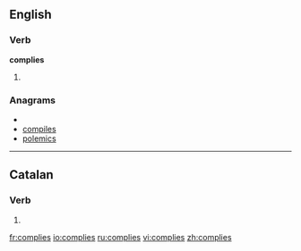 ==English==

===Verb===
'''complies'''

# {{third person singular of|[[comply]]}}

===Anagrams===
* {{alphagram|ceilmops}}
* [[compiles#English|compiles]]
* [[polemics#English|polemics]]

----

==Catalan==

===Verb===
{{infl form|ca|verb}}

# {{ca-verb form of|p=2|n=sg|t=impf|m=ind|complir}}

[[fr:complies]]
[[io:complies]]
[[ru:complies]]
[[vi:complies]]
[[zh:complies]]